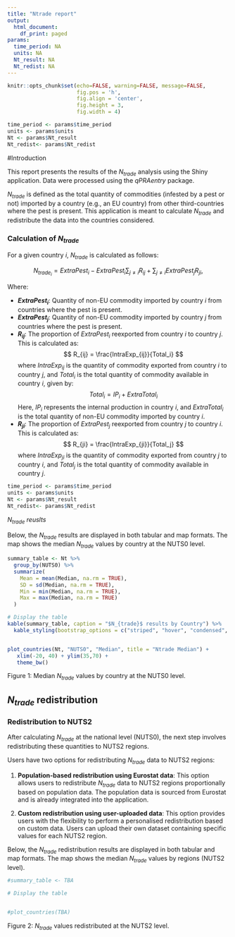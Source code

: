 ```yaml
---
title: "Ntrade report"
output:
  html_document:
    df_print: paged
params:
  time_period: NA
  units: NA
  Nt_result: NA
  Nt_redist: NA
---
```


```r
knitr::opts_chunk$set(echo=FALSE, warning=FALSE, message=FALSE,
                      fig.pos = 'h',
                      fig.align = 'center',
                      fig.height = 3,
                      fig.width = 4)
```

```r
time_period <- params$time_period
units <- params$units
Nt <- params$Nt_result
Nt_redist<- params$Nt_redist
```


#Introduction

This report presents the results of the $N_{trade}$ analysis using the Shiny application. Data were processed using the *qPRAentry* package.

$N_{trade}$ is defined as the total quantity of commodities (infested by a pest or not) imported by a country (e.g., an EU country) from other third-countries where the pest is present. This application is meant to calculate $N_{trade}$ and redistribute the data into the countries considered.


### Calculation of $N_{trade}$

For a given country $i$, $N_{trade}$ is calculated as follows:

$$
N_{trade_i} = ExtraPest_i - ExtraPest_i \sum_{j \neq i} R_{ij} + \sum_{j \neq i} ExtraPest_j R_{ji},
$$

Where:

- **$ExtraPest_i$**: Quantity of non-EU commodity imported by country $i$ from countries where the pest is present.
- **$ExtraPest_j$**: Quantity of non-EU commodity imported by country $j$ from countries where the pest is present.
- **$R_{ij}$**: The proportion of $ExtraPest_i$ reexported from country $i$ to country $j$. This is calculated as:
  $$
  R_{ij} = \frac{IntraExp_{ij}}{Total_i}
  $$
  where $IntraExp_{ij}$ is the quantity of commodity exported from country $i$ to country $j$, and $Total_i$ is the total quantity of commodity available in country $i$, given by:
  $$
  Total_i = IP_i + ExtraTotal_i
  $$
  Here, $IP_i$ represents the internal production in country $i$, and $ExtraTotal_i$ is the total quantity of non-EU commodity imported by country $i$.
- **$R_{ji}$**: The proportion of $ExtraPest_j$ reexported from country $j$ to country $i$. This is calculated as:
  $$
  R_{ji} = \frac{IntraExp_{ji}}{Total_j}
  $$
  where $IntraExp_{ji}$ is the quantity of commodity exported from country $j$ to country $i$, and $Total_j$ is the total quantity of commodity available in country $j$.



```r
time_period <- params$time_period
units <- params$units
Nt <- params$Nt_result
Nt_redist<- params$Nt_redist
```

*$N_{trade}$ reuslts*

Below, the $N_{trade}$ results are displayed in both tabular and map formats.
The map shows the median $N_{trade}$ values by country at the NUTS0 level.

```r
summary_table <- Nt %>%
  group_by(NUTS0) %>%
  summarize(
    Mean = mean(Median, na.rm = TRUE),
    SD = sd(Median, na.rm = TRUE),
    Min = min(Median, na.rm = TRUE),
    Max = max(Median, na.rm = TRUE)
  )

# Display the table
kable(summary_table, caption = "$N_{trade}$ results by Country") %>%
  kable_styling(bootstrap_options = c("striped", "hover", "condensed", "responsive"))


plot_countries(Nt, "NUTS0", "Median", title = "Ntrade Median") +
   xlim(-20, 40) + ylim(35,70) +
   theme_bw()

```
Figure 1: Median $N_{trade}$ values by country at the NUTS0 level.


## $N_{trade}$ redistribution

### Redistribution to NUTS2

After calculating $N_{trade}$ at the national level (NUTS0), the next step involves redistributing these quantities to NUTS2 regions. 

Users have two options for redistributing $N_{trade}$ data to NUTS2 regions:

1. **Population-based redistribution using Eurostat data**: This option allows users to redistribute $N_{trade}$ data to NUTS2 regions proportionally based on population data. The population data is sourced from Eurostat and is already integrated into the application.


2. **Custom redistribution using user-uploaded data**: This option provides users with the flexibility to perform a personalised redistribution based on custom data. Users can upload their own dataset containing specific values for each NUTS2 region.
   
Below, the $N_{trade}$ redistribution results are displayed in both tabular and map formats.
The map shows the median $N_{trade}$ values by regions (NUTS2 level).

```r
#summary_table <- TBA

# Display the table


#plot_countries(TBA)

```
Figure 2: $N_{trade}$ values redistributed at the NUTS2 level.

